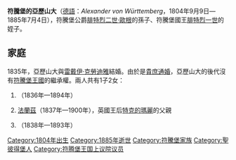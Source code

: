 {{Multiple issues|
{{Expand language|1=en|time=2020-11-21T11:04:56+00:00}}
{{Unreferenced|time=2020-11-21T11:04:56+00:00}}
}}
{{Infobox noble
| name        = 符騰堡的亞歷山大
| image       = Alexander Paul Ludwig Konstantin von Württemberg Litho.jpg
| birth_date  = {{birth_date|1804|9|9|df=yes}}
| birth_place = [[聖彼得堡|聖彼得堡]]
| death_date  = {{death date and age|1885|7|4|1804|9|9|df=yes}}
| death_place = [[拉什科|拉什科]]
| noble family= [[符騰堡王朝|符騰堡王朝]]
| father      = [[符騰堡的路德維希|符騰堡的路德維希公爵]]
| mother      = [[拿騷-威爾堡的亨麗埃特|拿騷-威爾堡的亨麗埃特]]
}}

'''符騰堡的亞歷山大'''（[[德語|德語]]：''Alexander von Württemberg''，1804年9月9日—1885年7月4日），符騰堡公爵[[腓特烈二世·歐根|腓特烈二世·歐根]]的孫子、符騰堡國王[[腓特烈一世_(符騰堡)|腓特烈一世]]的姪子。

== 家庭 ==
1835年，亞歷山大與[[雷戴伊·克勞迪雅|雷戴伊·克勞迪雅]]結婚。由於是[[貴庶通婚|貴庶通婚]]，亞歷山大的後代沒有[[符騰堡王國|符騰堡王國]]的繼承權。兩人共有1子2女：
# {{le|特克的克勞汀|Princess Claudine of Teck|克勞汀}}（1836年—1894年）
# [[特克公爵法蘭西斯|法蘭茲]]（1837年—1900年），英國王后[[特克的瑪麗|特克的瑪麗]]的父親
# {{le|特克的阿瑪莉埃|Princess Amalie of Teck|阿瑪莉埃}}（1838年—1893年）

[[Category:1804年出生|Category:1804年出生]]
[[Category:1885年逝世|Category:1885年逝世]]
[[Category:符騰堡家族|Category:符騰堡家族]]
[[Category:聖彼得堡人|Category:聖彼得堡人]]
[[Category:符腾堡王国上议院议员|Category:符腾堡王国上议院议员]]